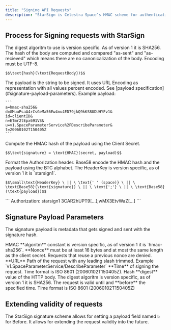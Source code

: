 ```yaml
---
title: "Signing API Requests"
description: "StarSign is Celestra Space’s HMAC scheme for authenticating requests. It’s based on industry recommendations for authenticating requests using HMAC."
---
```


## Process for Signing requests with StarSign

<Steps>
  <Step title="Calculate hash of HTTP Request Body">
    The digest algoritm to use is version specific. As of version 1 it is SHA256. The hash of the body are computed and compared "as-sent" and "as-recieved" which means there are no canonicalization of the body. Encoding must be UTF-8.

    $$\text{hash}(\text{RequestBody})$$

  </Step>
  <Step title="Build signature payload">
    The payload is the string to be signed. It uses URL Encoding as representation with all values percent encoded. See [payload specification](#signature-payload-parameters). Example payload:

    ```
    a=hmac-sha256&
    d=GMuuPsaA4rCsGeMa56Ew4nu4ED79jkQ9kKS8UDUHYFv1&
    id=clientID&
    n=ETmr2tEpx691VS&
    u=v1.SpaceParameterService%2FDescribeParameter&
    t=20060102T150405Z
    ```

  </Step>
  <Step title="Compute HMAC signature">
    Compute the HMAC hash of the payload using the Client Secret.

    $$\text{signature} = \text{HMAC}(secret, payload)$$

  </Step>
  <Step title="Format Authorization header">
    Format the Authorization header. Base58 encode the HMAC hash and the payload using the BTC alphabet. The HeaderKey is version specific, as of version 1 it is `starsign1`.

    $$\small\text{HeaderKey} \ || \ \text{' ' (space)} \ || \ \text{Base58}(\text{signature}) \ || \ \text{';'} \ || \ \text{Base58}(\text{payload})$$

  </Step>
  <Step title="Set Authorization header to request and send it">
    ```
    Authorization: starsign1 3CAR2hUPT9[...];wMX3EtvWaZ[...]
    ```
  </Step>
</Steps>

## Signature Payload Parameters

The signature payload is metadata that gets signed and sent with the signature hash.

<ParamField query="a" type="string" required>
  HMAC **algoritm** constant is version specific, as of version 1 it is
  `hmac-sha256`.
</ParamField>
<ParamField query="n" type="base58(BTC) encoded hash" required>
  **Nonce** must be at least 16 bytes and at most the same length as the client
  secret. Requests that reuse a previous nonce are denied.
</ParamField>
<ParamField query="u" type="URL Path" required>
  **URL** Path of the request with any leading slash trimmed. Example
  `v1.SpaceParameterService/DescribeParameter`
</ParamField>
<ParamField query="t" type="datetime" required>
  **Time** of signing the request. Time format is ISO 8601 (20060102T150405Z).
</ParamField>
<ParamField query="d" type="base58(BTC) encoded hash">
  Hash **digest** value of the HTTP body. The digest algoritm is version
  specific, as of version 1 it is SHA256.
</ParamField>
<ParamField query="b" type="datetime">
  The request is valid until and **before** the specified time. Time format is
  ISO 8601 (20060102T150405Z)
</ParamField>

## Extending validity of requests

The StarSign signature scheme allows for setting a payload field named `b` for Before. It allows for extending the request validity into the future.

<Snippet file="cta-start-account.mdx" />
